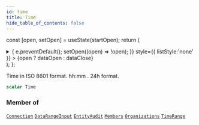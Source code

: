 ```yaml
---
id: time
title: Time
hide_table_of_contents: false
---
```






const [open, setOpen] = useState(startOpen);
return (
<details {...(open ? { open: true } : {})} className="details" style={{ border:'none', boxShadow:'none', background:'var(--ifm-background-color)' }}>
<summary
onClick={(e) => {
e.preventDefault();
setOpen((open) => !open);
}}
style={{ listStyle:'none' }} >
{open ? dataOpen : dataClose}
</summary>
{open && children}
</details>
);
};

Time in ISO 8601 format. hh:mm . 24h format.

```graphql
scalar Time
```

### Member of

[`Connection`](/api/objects/connection) <Badge class="badge badge--secondary" text="object"/><Bullet />[`DataRangeInput`](/api/inputs/data-range-input) <Badge class="badge badge--secondary" text="input"/><Bullet />[`EntityAudit`](/api/objects/entity-audit) <Badge class="badge badge--secondary" text="object"/><Bullet />[`Members`](/api/objects/members) <Badge class="badge badge--secondary" text="object"/><Bullet />[`Organizations`](/api/objects/organizations) <Badge class="badge badge--secondary" text="object"/><Bullet />[`TimeRange`](/api/objects/time-range) <Badge class="badge badge--secondary" text="object"/>
